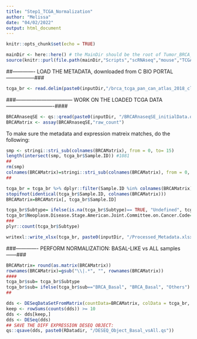 ---
title: "Step1_TCGA_Normalization"
author: "Melissa"
date: "04/02/2022"
output: html_document
---

```{r setup, include=FALSE}
knitr::opts_chunk$set(echo = TRUE)
```


```{r}
mainDir <- here::here() # the MainDir should be the root of Tumor_BRCA_P53:
source(knitr::purl(file.path(mainDir,"Scripts","scRNAseq","mouse","TCGA","Global_Variables_TCGA.Rmd"), quiet=TRUE))
```


##------------- LOAD THE METADATA, downloaded from C BIO PORTAL -----------------###

```{r}
tcga_br <- read.delim(paste0(inputDir,"/brca_tcga_pan_can_atlas_2018_clinical_data.tsv")) %>% as.data.frame()
```



###--------------------------------- WORK ON THE LOADED TCGA DATA ----------------------------####
```{r}
BRCARnaseqSE <- qs::qread(paste0(inputDir, "/BRCARnaseqSE_initialData.qs"))
BRCAMatrix <- assay(BRCARnaseqSE,"raw_count")
```



To make sure the metadata and expression matreix matches, do the following:
```{r}
smp <- stringi::stri_sub(colnames(BRCAMatrix), from = 0, to= 15)
length(intersect(smp, tcga_br$Sample.ID)) #1081
##
rm(smp)
colnames(BRCAMatrix)=stringi::stri_sub(colnames(BRCAMatrix), from = 0, to= 15)
##

tcga_br = tcga_br %>% dplyr::filter(Sample.ID %in% colnames(BRCAMatrix))
stopifnot(identical(tcga_br$Sample.ID, colnames(BRCAMatrix)))
BRCAMatrix=BRCAMatrix[, tcga_br$Sample.ID]

tcga_br$Subtype= ifelse(is.na(tcga_br$Subtype)== TRUE, "Undefined", tcga_br$Subtype)
tcga_br$Neoplasm.Disease.Stage.American.Joint.Committee.on.Cancer.Code= ifelse(is.na(tcga_br$Neoplasm.Disease.Stage.American.Joint.Committee.on.Cancer.Code)== TRUE, "Undefined", tcga_br$Neoplasm.Disease.Stage.American.Joint.Committee.on.Cancer.Code)
###
plyr::count(tcga_br$Subtype)
```

```{r}
writexl::write_xlsx(tcga_br, paste0(inputDir, "/Processed_Metadata.xlsx"))
```


###------------- PERFORM NORMALIZATION: BASAL-LIKE vs ALL samples ------###
```{r}
BRCAMatrix= round(as.matrix(BRCAMatrix))
rownames(BRCAMatrix)=gsub("\\|.*", "", rownames(BRCAMatrix)) 
####
tcga_br$sub= tcga_br$Subtype
tcga_br$sub= ifelse(tcga_br$sub=="BRCA_Basal", "BRCA_Basal", "Others")
##

dds <- DESeqDataSetFromMatrix(countData=BRCAMatrix, colData = tcga_br, design = ~ sub)
keep <- rowSums(counts(dds)) >= 10
dds <- dds[keep,]
dds <- DESeq(dds)
## SAVE THE DIFF EXPRESSION DESEQ OBJECT:
qs::qsave(dds, paste0(RDatadir, "/DESEQ_Object_Basal_vsAll.qs"))
```

